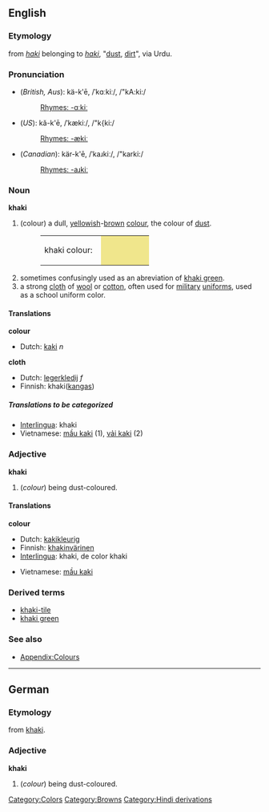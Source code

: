 ==English==
===Etymology===
from {{Pers.}} ''[[haki]]'' belonging to {{Pers.}} ''[[haki]]'', "[[dust]], [[dirt]]", via Urdu.

===Pronunciation===
*(''British, Aus''): kä-k'ē, /ˈkɑːkiː/, /"kA:ki:/
*:[[Rhymes:English:-ɑːkiː|Rhymes: -ɑːkiː]]
*(''US''): kă-k'ē, /ˈkækiː/, /"k{ki:/
*:[[Rhymes:English:-ækiː|Rhymes: -ækiː]]
*(''Canadian''): kär-k'ē, /ˈkaɹkiː/, /"karki:/
*:[[Rhymes:English:-aɹkiː|Rhymes: -aɹkiː]]

===Noun===
'''khaki'''
#(colour) a dull, [[yellow]]ish-[[brown]] [[color|colour]], the colour of [[dust]].
#:<table><tr><td>khaki colour: &nbsp;</td><td bgcolor="#F0E68C" width="80">&nbsp; </td></tr></table>
#sometimes confusingly used as an abreviation of [[khaki green]].
#a strong [[cloth]] of [[wool]] or [[cotton]], often used for [[military]] [[uniform]]s, used as a school uniform color.

====Translations====
'''colour'''
{{top}}
*Dutch: [[kaki]] ''n''
{{mid}}
{{bottom}}

'''cloth'''
{{top}}
*Dutch: [[legerkledij]] ''f''
*Finnish: khaki([[kangas]])
{{mid}}
{{bottom}}

=====Translations to be categorized=====
{{checktrans}}
<!--Remove this section once all of the translations below have been moved into the tables above.-->
*[[Interlingua]]: khaki
*Vietnamese: [[mầu kaki]] (1), [[vải kaki]] (2)

===Adjective===
'''khaki'''
#(''colour'') being dust-coloured.

====Translations====
'''colour'''
{{top}}
*Dutch: [[kakikleurig]]
*Finnish: [[khakinvärinen]]
*[[Interlingua]]: khaki, de color khaki
{{mid}}
*Vietnamese: [[mầu kaki]]
{{bottom}}

===Derived terms===
*[[khaki-tile]]
*[[khaki green]]

===See also===
*[[Wiktionary_Appendix:Colours|Appendix:Colours]]

----
==German==
===Etymology===
from {{E.}} [[khaki]].
===Adjective===
'''khaki'''
#(''colour'') being dust-coloured.

[[Category:Colors]]
[[Category:Browns]]
[[Category:Hindi derivations]]